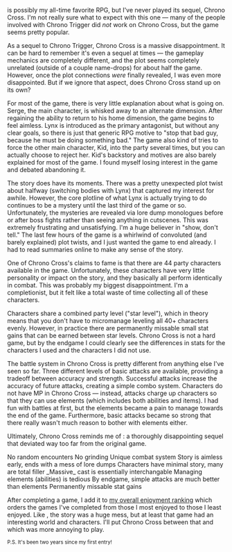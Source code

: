 <GameLink slug="chrono_trigger" /> is possibly my all-time favorite RPG, but I've never played its sequel, Chrono Cross.
I'm not really sure what to expect with this one &mdash; many of the people involved with Chrono Trigger did _not_ work
on Chrono Cross, but the game seems pretty popular.

<GameHeader game={props.game} />

As a sequel to Chrono Trigger, Chrono Cross is a massive disappointment. It can be hard to remember it's even a sequel
at times &mdash; the gameplay mechanics are completely different, and the plot seems completely unrelated (outside of a
couple name-drops) for about half the game. However, once the plot connections _were_ finally revealed, I was even more
disappointed. But if we ignore that aspect, does Chrono Cross stand up on its own?

For most of the game, there is very little explanation about what is going on. Serge, the main character, is whisked
away to an alternate dimension. After regaining the ability to return to his home dimension, the game begins to feel
aimless. Lynx is introduced as the primary antagonist, but without any clear goals, so there is just that generic RPG
motive to "stop that bad guy, because he must be doing something bad." The game also kind of tries to force the other
main character, Kid, into the party several times, but you can actually choose to reject her. Kid's backstory and
motives are also barely explained for most of the game. I found myself losing interest in the game and debated
abandoning it.

The story does have its moments. There was a pretty unexpected plot twist about halfway (<Spoiler>switching bodies with
Lynx</Spoiler>) that captured my interest for awhile. However, the core plotline of what Lynx is actually trying to do
continues to be a mystery until the last third of the game or so. Unfortunately, the mysteries are revealed via lore
dump monologues before or after boss fights rather than seeing anything in cutscenes. This was extremely frustrating
and unsatisfying. I'm a huge believer in "show, don't tell." The last few hours of the game is a whirlwind of convoluted
(and barely explained) plot twists, and I just wanted the game to end already. I had to read summaries online to make
any sense of the story.

One of Chrono Cross's claims to fame is that there are 44 party characters available in the game. Unfortunately, these
characters have very little personality or impact on the story, and they basically all perform identically in combat.
This was probably my biggest disappointment. I'm a completionist, but it felt like a total waste of time collecting all
of these characters.

Characters share a combined party level ("star level"), which in theory means that you don't have to micromanage
leveling all 40+ characters evenly. However, in practice there are permanently missable small stat gains that can be
earned between star levels. Chrono Cross is not a hard game, but by the endgame I could clearly see the differences in
stats for the characters I used and the characters I did not use.

The battle system in Chrono Cross is pretty different from anything else I've seen so far. Three different levels of
basic attacks are available, providing a tradeoff between accuracy and strength. Successful attacks increase the
accuracy of future attacks, creating a simple combo system. Characters do not have MP in Chrono Cross &mdash; instead,
attacks charge up characters so that they can use elements (which includes both abilities and items). I had fun with
battles at first, but the elements became a pain to manage towards the end of the game. Furthermore, basic attacks
became so strong that there really wasn't much reason to bother with elements either.

Ultimately, Chrono Cross reminds me of <GameLink slug="final_fantasy_x_2" />: a thoroughly disappointing sequel that
deviated way too far from the original game.

<LikedDisliked>
  <LikedList>
    <LikedItem>No random encounters</LikedItem>
    <LikedItem>No grinding</LikedItem>
    <LikedItem>Unique combat system</LikedItem>
  </LikedList>
  <DislikedList>
    <DislikedItem>Story is aimless early, ends with a mess of lore dumps</DislikedItem>
    <DislikedItem>Characters have minimal story, many are total filler</DislikedItem>
    <DislikedItem>_Massive_ cast is essentially interchangable</DislikedItem>
    <DislikedItem>Managing elements (abilities) is tedious</DislikedItem>
    <DislikedItem>By endgame, simple attacks are much better than elements</DislikedItem>
    <DislikedItem>Permanently missable stat gains</DislikedItem>
  </DislikedList>
</LikedDisliked>

After completing a game, I add it to [my overall enjoyment ranking](/ranking) which orders the games I've completed from
those I most enjoyed to those I least enjoyed. Like <GameLink slug="final_fantasy_viii" />, the story was a huge mess,
but at least that game had an interesting world and characters. I'll put Chrono Cross between that and
<GameLink slug="final_fantasy_ii" /> which was more annoying to play.

<GameRanking game={props.slug} />

<small>P.S. It's been two years since <GameLink slug="final_fantasy">my first entry</GameLink>!</small>
